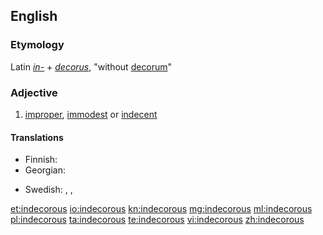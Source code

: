 ==English==
===Etymology===
Latin ''[[in-#Latin|in-]]'' + ''[[decorus]]'', "without [[decorum]]"
===Adjective===
{{en-adj}}

# [[improper]], [[immodest]] or [[indecent]]

====Translations====
{{trans-top|improper}}
* Finnish: {{t|fi|sopimaton}}
* Georgian: {{t|ka|უდიერი|sc=Geor|tr=udieri}}
{{trans-mid}}
* Swedish: {{t|sv|opassande}}, {{t+|sv|otillbörlig}}, {{t|sv|otillständig}}
{{trans-bottom}}

[[et:indecorous]]
[[io:indecorous]]
[[kn:indecorous]]
[[mg:indecorous]]
[[ml:indecorous]]
[[pl:indecorous]]
[[ta:indecorous]]
[[te:indecorous]]
[[vi:indecorous]]
[[zh:indecorous]]